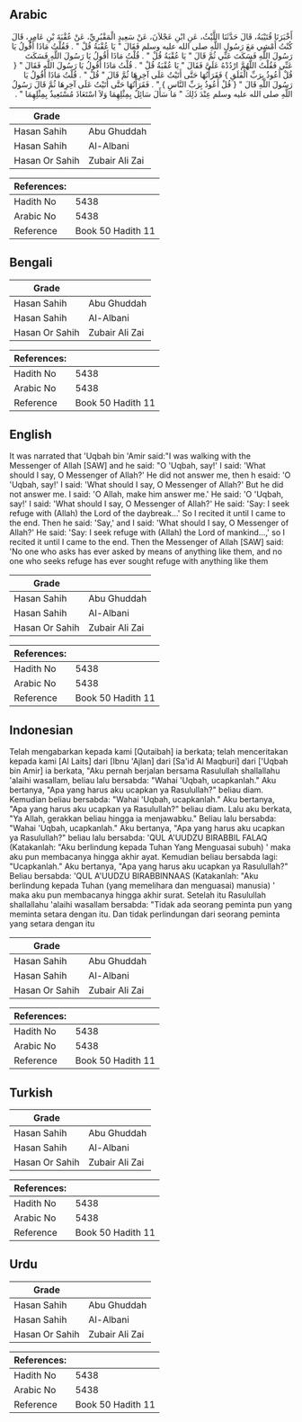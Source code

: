 ## Arabic

<div dir="rtl" lang="ar" style={{fontSize:'larger',backgroundColor:'#f8f9fa',padding:20}}>أَخْبَرَنَا قُتَيْبَةُ، قَالَ حَدَّثَنَا اللَّيْثُ، عَنِ ابْنِ عَجْلاَنَ، عَنْ سَعِيدٍ الْمَقْبُرِيِّ، عَنْ عُقْبَةَ بْنِ عَامِرٍ، قَالَ كُنْتُ أَمْشِي مَعَ رَسُولِ اللَّهِ صلى الله عليه وسلم فَقَالَ ‏"‏ يَا عُقْبَةُ قُلْ ‏"‏ ‏.‏ فَقُلْتُ مَاذَا أَقُولُ يَا رَسُولَ اللَّهِ فَسَكَتَ عَنِّي ثُمَّ قَالَ ‏"‏ يَا عُقْبَةُ قُلْ ‏"‏ ‏.‏ قُلْتُ مَاذَا أَقُولُ يَا رَسُولَ اللَّهِ فَسَكَتَ عَنِّي فَقُلْتُ اللَّهُمَّ ارْدُدْهُ عَلَىَّ فَقَالَ ‏"‏ يَا عُقْبَةُ قُلْ ‏"‏ ‏.‏ قُلْتُ مَاذَا أَقُولُ يَا رَسُولَ اللَّهِ فَقَالَ ‏"‏ ‏{‏ قُلْ أَعُوذُ بِرَبِّ الْفَلَقِ ‏}‏ فَقَرَأْتُهَا حَتَّى أَتَيْتُ عَلَى آخِرِهَا ثُمَّ قَالَ ‏"‏ قُلْ ‏"‏ ‏.‏ قُلْتُ مَاذَا أَقُولُ يَا رَسُولَ اللَّهِ قَالَ ‏"‏ ‏{‏ قُلْ أَعُوذُ بِرَبِّ النَّاسِ ‏}‏ ‏"‏ ‏.‏ فَقَرَأْتُهَا حَتَّى أَتَيْتُ عَلَى آخِرِهَا ثُمَّ قَالَ رَسُولُ اللَّهِ صلى الله عليه وسلم عِنْدَ ذَلِكَ ‏"‏ مَا سَأَلَ سَائِلٌ بِمِثْلِهِمَا وَلاَ اسْتَعَاذَ مُسْتَعِيذٌ بِمِثْلِهِمَا ‏"‏ ‏.‏</div><div style={{backgroundColor:'#f8f9fa',padding:20, marginBottom: 10}}><table>
      <thead>
        <tr>
          <th>Grade</th>
          <th></th>
        </tr>
      </thead>
      <tbody>
<tr><td>Hasan Sahih</td><td>Abu Ghuddah</td></tr><tr><td>Hasan Sahih</td><td>Al-Albani</td></tr><tr><td>Hasan Or Sahih</td><td>Zubair Ali Zai</td></tr></tbody></table><table>
        <thead>
          <tr>
            <th>References:</th>
            <th></th>
          </tr>
        </thead>
        <tbody><tr><td>Hadith No</td><td>5438</td></tr><tr><td>Arabic No</td><td>5438</td></tr><tr><td>Reference</td><td>Book 50 Hadith 11</td></tr></tbody></table></div>

## Bengali

<div dir="ltr" lang="bn" style={{fontSize:'larger',backgroundColor:'#f8f9fa',padding:20}}></div><div style={{backgroundColor:'#f8f9fa',padding:20, marginBottom: 10}}><table>
      <thead>
        <tr>
          <th>Grade</th>
          <th></th>
        </tr>
      </thead>
      <tbody>
<tr><td>Hasan Sahih</td><td>Abu Ghuddah</td></tr><tr><td>Hasan Sahih</td><td>Al-Albani</td></tr><tr><td>Hasan Or Sahih</td><td>Zubair Ali Zai</td></tr></tbody></table><table>
        <thead>
          <tr>
            <th>References:</th>
            <th></th>
          </tr>
        </thead>
        <tbody><tr><td>Hadith No</td><td>5438</td></tr><tr><td>Arabic No</td><td>5438</td></tr><tr><td>Reference</td><td>Book 50 Hadith 11</td></tr></tbody></table></div>

## English

<div dir="ltr" lang="en" style={{fontSize:'larger',backgroundColor:'#f8f9fa',padding:20}}>It was narrated that 'Uqbah bin 'Amir said:"I was walking with the Messenger of Allah [SAW] and he said: "O 'Uqbah, say!' I said: 'What should I say, O Messenger of Allah?' He did not answer me, then h esaid: 'O 'Uqbah, say!' I said: 'What should I say, O Messenger of Allah?' But he did not answer me. I said: 'O Allah, make him answer me.' He said: 'O 'Uqbah, say!' I said: 'What should I say, O Messenger of Allah?' He said: 'Say: I seek refuge with (Allah) the Lord of the daybreak...' So I recited it until I came to the end. Then he said: 'Say,' and I said: 'What should I say, O Messenger of Allah?' He said: 'Say: I seek refuge with (Allah) the Lord of mankind...,' so I recited it until I came to the end. Then the Messenger of Allah [SAW] said: 'No one who asks has ever asked by means of anything like them, and no one who seeks refuge has ever sought refuge with anything like them</div><div style={{backgroundColor:'#f8f9fa',padding:20, marginBottom: 10}}><table>
      <thead>
        <tr>
          <th>Grade</th>
          <th></th>
        </tr>
      </thead>
      <tbody>
<tr><td>Hasan Sahih</td><td>Abu Ghuddah</td></tr><tr><td>Hasan Sahih</td><td>Al-Albani</td></tr><tr><td>Hasan Or Sahih</td><td>Zubair Ali Zai</td></tr></tbody></table><table>
        <thead>
          <tr>
            <th>References:</th>
            <th></th>
          </tr>
        </thead>
        <tbody><tr><td>Hadith No</td><td>5438</td></tr><tr><td>Arabic No</td><td>5438</td></tr><tr><td>Reference</td><td>Book 50 Hadith 11</td></tr></tbody></table></div>

## Indonesian

<div dir="ltr" lang="id" style={{fontSize:'larger',backgroundColor:'#f8f9fa',padding:20}}>Telah mengabarkan kepada kami [Qutaibah] ia berkata; telah menceritakan kepada kami [Al Laits] dari [Ibnu 'Ajlan] dari [Sa'id Al Maqburi] dari ['Uqbah bin Amir] ia berkata, "Aku pernah berjalan bersama Rasulullah shallallahu 'alaihi wasallam, beliau lalu bersabda: "Wahai 'Uqbah, ucapkanlah." Aku bertanya, "Apa yang harus aku ucapkan ya Rasulullah?" beliau diam. Kemudian beliau bersabda: "Wahai 'Uqbah, ucapkanlah." Aku bertanya, "Apa yang harus aku ucapkan ya Rasulullah?" beliau diam. Lalu aku berkata, "Ya Allah, gerakkan beliau hingga ia menjawabku." Beliau lalu bersabda: "Wahai 'Uqbah, ucapkanlah." Aku bertanya, "Apa yang harus aku ucapkan ya Rasulullah?" beliau lalu bersabda: 'QUL A'UUDZU BIRABBIL FALAQ (Katakanlah: "Aku berlindung kepada Tuhan Yang Menguasai subuh) ' maka aku pun membacanya hingga akhir ayat. Kemudian beliau bersabda lagi: "Ucapkanlah." Aku bertanya, "Apa yang harus aku ucapkan ya Rasulullah?" Beliau bersabda: 'QUL A'UUDZU BIRABBINNAAS (Katakanlah: "Aku berlindung kepada Tuhan (yang memelihara dan menguasai) manusia) ' maka aku pun membacanya hingga akhir surat. Setelah itu Rasulullah shallallahu 'alaihi wasallam bersabda: "Tidak ada seorang peminta pun yang meminta setara dengan itu. Dan tidak perlindungan dari seorang peminta yang setara dengan itu</div><div style={{backgroundColor:'#f8f9fa',padding:20, marginBottom: 10}}><table>
      <thead>
        <tr>
          <th>Grade</th>
          <th></th>
        </tr>
      </thead>
      <tbody>
<tr><td>Hasan Sahih</td><td>Abu Ghuddah</td></tr><tr><td>Hasan Sahih</td><td>Al-Albani</td></tr><tr><td>Hasan Or Sahih</td><td>Zubair Ali Zai</td></tr></tbody></table><table>
        <thead>
          <tr>
            <th>References:</th>
            <th></th>
          </tr>
        </thead>
        <tbody><tr><td>Hadith No</td><td>5438</td></tr><tr><td>Arabic No</td><td>5438</td></tr><tr><td>Reference</td><td>Book 50 Hadith 11</td></tr></tbody></table></div>

## Turkish

<div dir="ltr" lang="tr" style={{fontSize:'larger',backgroundColor:'#f8f9fa',padding:20}}></div><div style={{backgroundColor:'#f8f9fa',padding:20, marginBottom: 10}}><table>
      <thead>
        <tr>
          <th>Grade</th>
          <th></th>
        </tr>
      </thead>
      <tbody>
<tr><td>Hasan Sahih</td><td>Abu Ghuddah</td></tr><tr><td>Hasan Sahih</td><td>Al-Albani</td></tr><tr><td>Hasan Or Sahih</td><td>Zubair Ali Zai</td></tr></tbody></table><table>
        <thead>
          <tr>
            <th>References:</th>
            <th></th>
          </tr>
        </thead>
        <tbody><tr><td>Hadith No</td><td>5438</td></tr><tr><td>Arabic No</td><td>5438</td></tr><tr><td>Reference</td><td>Book 50 Hadith 11</td></tr></tbody></table></div>

## Urdu

<div dir="rtl" lang="ur" style={{fontSize:'larger',backgroundColor:'#f8f9fa',padding:20}}></div><div style={{backgroundColor:'#f8f9fa',padding:20, marginBottom: 10}}><table>
      <thead>
        <tr>
          <th>Grade</th>
          <th></th>
        </tr>
      </thead>
      <tbody>
<tr><td>Hasan Sahih</td><td>Abu Ghuddah</td></tr><tr><td>Hasan Sahih</td><td>Al-Albani</td></tr><tr><td>Hasan Or Sahih</td><td>Zubair Ali Zai</td></tr></tbody></table><table>
        <thead>
          <tr>
            <th>References:</th>
            <th></th>
          </tr>
        </thead>
        <tbody><tr><td>Hadith No</td><td>5438</td></tr><tr><td>Arabic No</td><td>5438</td></tr><tr><td>Reference</td><td>Book 50 Hadith 11</td></tr></tbody></table></div>